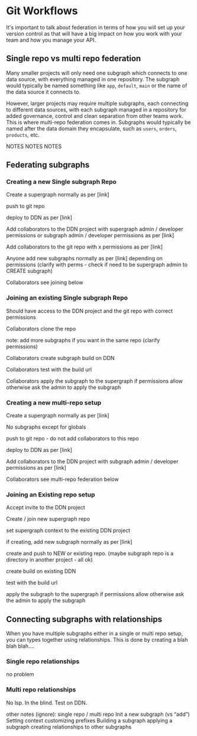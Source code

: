 # Git Workflows


It's important to talk about federation in terms of how you will set up your version control as that will have a big
impact on how you work with your team and how you manage your API.

## Single repo vs multi repo federation

Many smaller projects will only need one subgraph which connects to one data source, with everything managed in one
repository. The subgraph would typically be named something like `app`, `default`, `main` or the name of the data
source it connects to.

However, larger projects may require multiple subgraphs, each connecting to different data sources, with each
subgraph managed in a repository for added governance, control and clean separation from other teams work. This is
where multi-repo federation comes in. Subgraphs would typically be named after the data domain they encapsulate, such as
`users`, `orders`, `products`, etc.

NOTES NOTES NOTES

## Federating subgraphs

### Creating a new Single subgraph Repo

Create a supergraph normally as per [link]

push to git repo

deploy to DDN as per [link]

Add collaborators to the DDN project with supergraph admin / developer permissions or subgraph admin / developer
permissions as per [link]

Add collaborators to the git repo with x permissions as per [link]

Anyone add new subgraphs normally as per [link] depending on permissions (clarify with perms - check if need to be
supergraph admin to CREATE subgraph)

Collaborators see joining below

### Joining an existing Single subgraph Repo

Should have access to the DDN project and the git repo with correct permissions

Collaborators clone the repo

note: add more subgraphs if you want in the same repo (clarify permissions)

Collaborators create subgraph build on DDN

Collaborators test with the build url

Collaborators apply the subgraph to the supergraph if permissions allow otherwise ask the admin to apply the subgraph


### Creating a new multi-repo setup

Create a supergraph normally as per [link]

No subgraphs except for globals

push to git repo - do not add collaborators to this repo

deploy to DDN as per [link]

Add collaborators to the DDN project with subgraph admin / developer permissions as per [link]

Collaborators see multi-repo federation below

### Joining an Existing repo setup

Accept invite to the DDN project

Create / join new supergraph repo

set supergraph context to the existing DDN project

if creating, add new subgraph normally as per [link]

create and push to NEW or existing repo. (maybe subgraph repo is a directory in another project - all ok)

create build on existing DDN

test with the build url

apply the subgraph to the supergraph if permissions allow otherwise ask the admin to apply the subgraph

## Connecting subgraphs with relationships

When you have multiple subgraphs either in a single or multi repo setup, you can types together using
relationships. This is done by creating a blah blah blah....

### Single repo relationships

no problem

### Multi repo relationships

No lsp. In the blind. Test on DDN.






other notes (ignore):
single repo / multi repo
Init a new subgraph (vs “add”)
Setting context
customizing prefixes
Building a subgraph
applying a subgraph
creating relationships to other subgraphs
